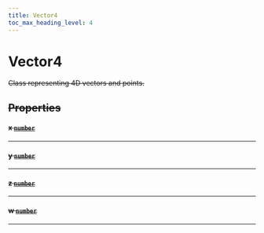 ```yaml
---
title: Vector4
toc_max_heading_level: 4
---
```


# Vector4 <s generated />

Class representing 4D vectors and points.

## Properties <s generated />

#### x [`number`]( https://developer.mozilla.org/en-US/docs/Web/JavaScript/Reference/Global_Objects/Number) <s generated />

<hr class="solid" />  <s generated />

#### y [`number`]( https://developer.mozilla.org/en-US/docs/Web/JavaScript/Reference/Global_Objects/Number) <s generated />

<hr class="solid" />  <s generated />

#### z [`number`]( https://developer.mozilla.org/en-US/docs/Web/JavaScript/Reference/Global_Objects/Number) <s generated />

<hr class="solid" />  <s generated />

#### w [`number`]( https://developer.mozilla.org/en-US/docs/Web/JavaScript/Reference/Global_Objects/Number) <s generated />

<hr class="solid" />  <s generated />

